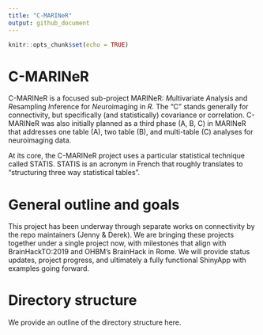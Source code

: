 ```yaml
---
title: "C-MARINeR"
output: github_document
---
```


```r
knitr::opts_chunk$set(echo = TRUE)
```

# C-MARINeR

C-MARINeR is a focused sub-project MARINeR: *M*ultivariate *A*nalysis and *R*esampling *I*nference for *Ne*uroimaging in *R*. The "C" stands generally for connectivity, but specifically (and statistically) covariance or correlation. C-MARINeR was also initially planned as a third phase (A, B, C) in MARINeR that addresses one table (A), two table (B), and multi-table (C) analyses for neuroimaging data. 

At its core, the C-MARINeR project uses a particular statistical technique called STATIS. STATIS is an acronym in French that roughly translates to “structuring three way statistical tables”.

# General outline and goals

This project has been underway through separate works on connectivity by the repo maintainers (Jenny & Derek). We are bringing these projects together under a single project now, with milestones that align with BrainHackTO:2019 and OHBM's BrainHack in Rome. We will provide status updates, project progress, and ultimately a fully functional ShinyApp with examples going forward. 


# Directory structure

We provide an outline of the directory structure here.